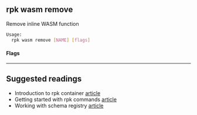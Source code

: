 
## rpk wasm remove

 Remove inline WASM function

```bash 
Usage:
  rpk wasm remove [NAME] [flags]
``` 

#### Flags

<!--
[cols=",,",]
|===
|*Value* |*Type* |*Description*

|-h, --help |- |Help for remove

|--type |string |WASM engine type (async, data-policy) (default "async")

|--brokers |strings |Comma-separated list of broker ip:port pairs (e.g.
--brokers '192.168.78.34:9092,192.168.78.35:9092,192.179.23.54:9092').
Alternatively, you may set the RPK_BROKERS environment variable with the
comma-separated list of broker addresses

|--config |string |Redpanda config file, if not set the file will be
searched for in the default locations

|--password |string |SASL password to be used for authentication

|--sasl-mechanism |string |The authentication mechanism to use.
Supported values: SCRAM-SHA-256, SCRAM-SHA-512

|--tls-cert |string |The certificate to be used for TLS authentication
with the broker

|--tls-enabled |- |Enable TLS for the Kafka API (not necessary if
specifying custom certs)

|--tls-key |string |The certificate key to be used for TLS
authentication with the broker

|--tls-truststore |string |The truststore to be used for TLS
communication with the broker

|--user |string |SASL user to be used for authentication

|-v, --verbose |- |Enable verbose logging (default: false)
|===

-->


---

## Suggested readings
- Introduction to rpk container [article](https://redpanda.com/blog/rpk-container/)
- Getting started with rpk commands [article](https://redpanda.com/blog/getting-started-rpk/)
- Working with schema registry [article](https://redpanda.com/blog/schema_registry/)
